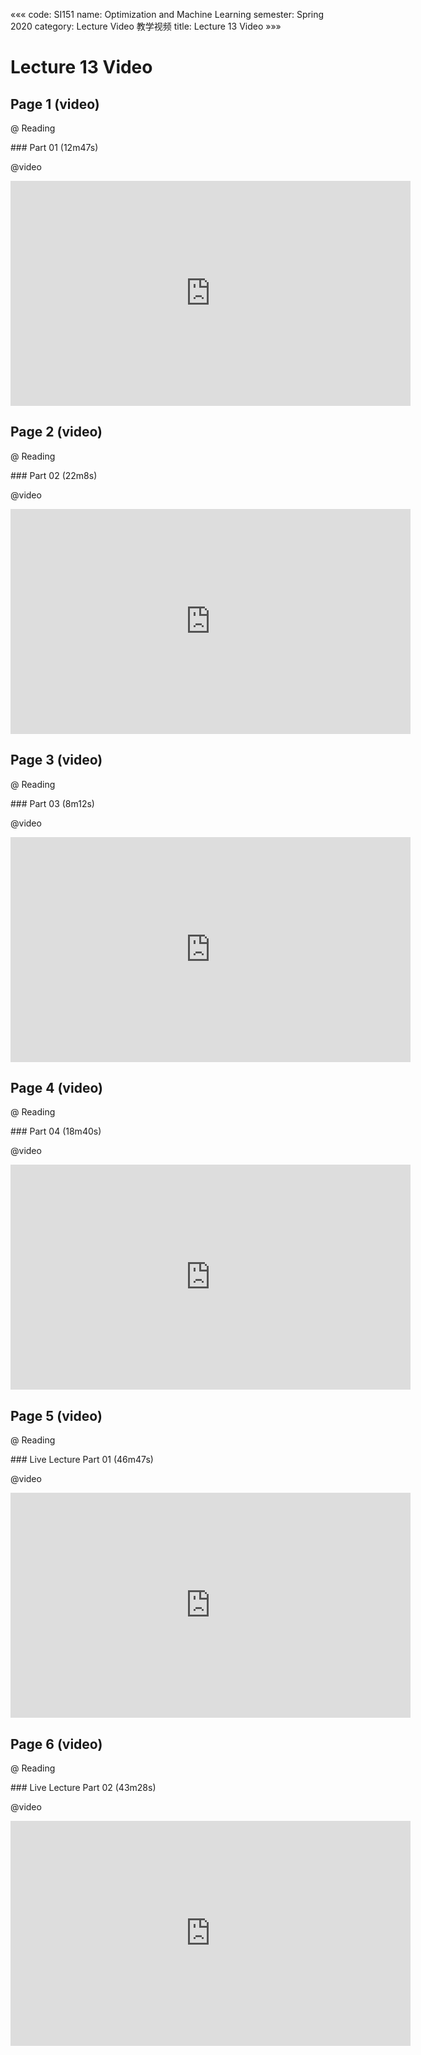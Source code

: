 «««
code: SI151
name: Optimization and Machine Learning
semester: Spring 2020
category: Lecture Video 教学视频
title: Lecture 13 Video
»»»

# Lecture 13 Video

## Page 1 (video)

@ Reading

<div class="markdown-body">
### Part 01 (12m47s)
</div>

@video

<iframe src="https://watchsb.com/e/16lox5cgxv6d.html" frameborder=0 marginwidth=0 marginheight=0 scrolling=no width=640 height=360 allowfullscreen></iframe>


## Page 2 (video)

@ Reading

<div class="markdown-body">
### Part 02 (22m8s)
</div>

@video

<iframe src="https://watchsb.com/e/f2g66wg2z4oo.html" frameborder=0 marginwidth=0 marginheight=0 scrolling=no width=640 height=360 allowfullscreen></iframe>


## Page 3 (video)

@ Reading

<div class="markdown-body">
### Part 03 (8m12s)
</div>

@video

<iframe src="https://watchsb.com/e/rumaqekuwutk.html" frameborder=0 marginwidth=0 marginheight=0 scrolling=no width=640 height=360 allowfullscreen></iframe>


## Page 4 (video)

@ Reading

<div class="markdown-body">
### Part 04 (18m40s)
</div>

@video

<iframe src="https://watchsb.com/e/mro777l56syn.html" frameborder=0 marginwidth=0 marginheight=0 scrolling=no width=640 height=360 allowfullscreen></iframe>


## Page 5 (video)

@ Reading

<div class="markdown-body">
### Live Lecture Part 01 (46m47s)
</div>

@video

<iframe src="https://watchsb.com/e/yudlhus6iu0k.html" frameborder=0 marginwidth=0 marginheight=0 scrolling=no width=640 height=360 allowfullscreen></iframe>


## Page 6 (video)

@ Reading

<div class="markdown-body">
### Live Lecture Part 02 (43m28s)
</div>

@video

<iframe src="https://watchsb.com/e/el58mqa4dnad.html" frameborder=0 marginwidth=0 marginheight=0 scrolling=no width=640 height=360 allowfullscreen></iframe>


